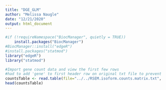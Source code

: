 ```yaml
---
title: "DGE_GLM"
author: "Melissa Naugle"
date: "12/21/2020"
output: html_document
---
```


```r
#if (!requireNamespace("BiocManager", quietly = TRUE))
    install.packages("BiocManager")
#BiocManager::install("edgeR")
#install.packages("statmod")
library("edgeR")
library("statmod")

#Import gene count data and view the first few rows
#had to add 'gene' to first header row on original txt file to prevent weird error
countsTable <- read.table(file="../../RSEM.isoform.counts.matrix.txt", row.names="gene", sep="\t", header=TRUE)
head(countsTable)




```
